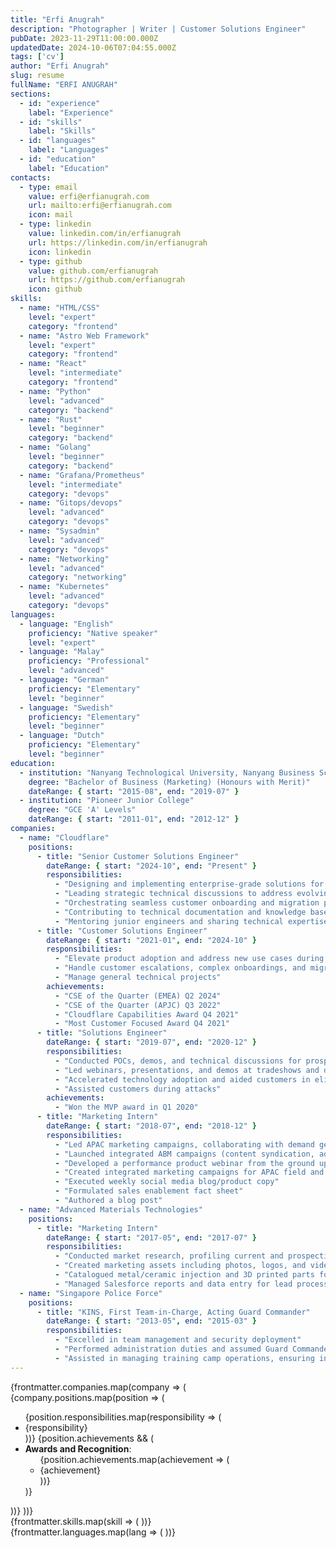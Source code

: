 ```yaml
---
title: "Erfi Anugrah"
description: "Photographer | Writer | Customer Solutions Engineer"
pubDate: 2023-11-29T11:00:00.000Z
updatedDate: 2024-10-06T07:04:55.000Z
tags: ['cv']
author: "Erfi Anugrah"
slug: resume
fullName: "ERFI ANUGRAH"
sections:
  - id: "experience"
    label: "Experience"
  - id: "skills"
    label: "Skills"
  - id: "languages"
    label: "Languages"
  - id: "education"
    label: "Education"
contacts:
  - type: email
    value: erfi@erfianugrah.com
    url: mailto:erfi@erfianugrah.com
    icon: mail
  - type: linkedin
    value: linkedin.com/in/erfianugrah
    url: https://linkedin.com/in/erfianugrah
    icon: linkedin
  - type: github
    value: github.com/erfianugrah
    url: https://github.com/erfianugrah
    icon: github
skills:
  - name: "HTML/CSS"
    level: "expert"
    category: "frontend"
  - name: "Astro Web Framework"
    level: "expert"
    category: "frontend"
  - name: "React"
    level: "intermediate"
    category: "frontend"
  - name: "Python"
    level: "advanced"
    category: "backend"
  - name: "Rust"
    level: "beginner"
    category: "backend"
  - name: "Golang"
    level: "beginner"
    category: "backend"
  - name: "Grafana/Prometheus"
    level: "intermediate"
    category: "devops"
  - name: "Gitops/devops"
    level: "advanced"
    category: "devops"
  - name: "Sysadmin"
    level: "advanced"
    category: "devops"
  - name: "Networking"
    level: "advanced"
    category: "networking"
  - name: "Kubernetes"
    level: "advanced"
    category: "devops"
languages:
  - language: "English"
    proficiency: "Native speaker"
    level: "expert"
  - language: "Malay"
    proficiency: "Professional"
    level: "advanced"
  - language: "German"
    proficiency: "Elementary"
    level: "beginner"
  - language: "Swedish"
    proficiency: "Elementary"
    level: "beginner"
  - language: "Dutch"
    proficiency: "Elementary"
    level: "beginner"
education:
  - institution: "Nanyang Technological University, Nanyang Business School, Singapore"
    degree: "Bachelor of Business (Marketing) (Honours with Merit)"
    dateRange: { start: "2015-08", end: "2019-07" }
  - institution: "Pioneer Junior College"
    degree: "GCE 'A' Levels"
    dateRange: { start: "2011-01", end: "2012-12" }
companies:
  - name: "Cloudflare"
    positions:
      - title: "Senior Customer Solutions Engineer"
        dateRange: { start: "2024-10", end: "Present" }
        responsibilities:
          - "Designing and implementing enterprise-grade solutions for complex customer requirements"
          - "Leading strategic technical discussions to address evolving customer use cases"
          - "Orchestrating seamless customer onboarding and migration processes"
          - "Contributing to technical documentation and knowledge base development"
          - "Mentoring junior engineers and sharing technical expertise across the team"
      - title: "Customer Solutions Engineer"
        dateRange: { start: "2021-01", end: "2024-10" }
        responsibilities:
          - "Elevate product adoption and address new use cases during customers' journey with Cloudflare"
          - "Handle customer escalations, complex onboardings, and migrations"
          - "Manage general technical projects"
        achievements:
          - "CSE of the Quarter (EMEA) Q2 2024"
          - "CSE of the Quarter (APJC) Q3 2022"
          - "Cloudflare Capabilities Award Q4 2021"
          - "Most Customer Focused Award Q4 2021"
      - title: "Solutions Engineer"
        dateRange: { start: "2019-07", end: "2020-12" }
        responsibilities:
          - "Conducted POCs, demos, and technical discussions for prospects, from startups to enterprises, primarily within ASEAN"
          - "Led webinars, presentations, and demos at tradeshows and developer-oriented events"
          - "Accelerated technology adoption and aided customers in eliminating technical debt"
          - "Assisted customers during attacks"
        achievements:
          - "Won the MVP award in Q1 2020"
      - title: "Marketing Intern"
        dateRange: { start: "2018-07", end: "2018-12" }
        responsibilities:
          - "Led APAC marketing campaigns, collaborating with demand gen, product, events, advertising & sales teams in HQ"
          - "Launched integrated ABM campaigns (content syndication, ads, webinars & email drips)"
          - "Developed a performance product webinar from the ground up"
          - "Created integrated marketing campaigns for APAC field and partner events"
          - "Executed weekly social media blog/product copy"
          - "Formulated sales enablement fact sheet"
          - "Authored a blog post"
  - name: "Advanced Materials Technologies"
    positions:
      - title: "Marketing Intern"
        dateRange: { start: "2017-05", end: "2017-07" }
        responsibilities:
          - "Conducted market research, profiling current and prospective business partners"
          - "Created marketing assets including photos, logos, and videos"
          - "Catalogued metal/ceramic injection and 3D printed parts for internal database"
          - "Managed Salesforce reports and data entry for lead processing"
  - name: "Singapore Police Force"
    positions:
      - title: "KINS, First Team-in-Charge, Acting Guard Commander"
        dateRange: { start: "2013-05", end: "2015-03" }
        responsibilities:
          - "Excelled in team management and security deployment"
          - "Performed administration duties and assumed Guard Commander role when needed"
          - "Assisted in managing training camp operations, ensuring incident-free operations"
---
```



<ColorLegend className="mb-4" />

<Section id="experience" title="Work Experience">
  <div class="company-wrapper">
    {frontmatter.companies.map(company => (
      <Company name={company.name}>
        {company.positions.map(position => (
          <Timeline title={position.title} dateRange={position.dateRange}>
            <ul>
              {position.responsibilities.map(responsibility => (
                <li>{responsibility}</li>
              ))}
              {position.achievements && (
                <li><strong>Awards and Recognition</strong>:
                  <ul>
                    {position.achievements.map(achievement => (
                      <li>{achievement}</li>
                    ))}
                  </ul>
                </li>
              )}
            </ul>
          </Timeline>
        ))}
      </Company>
    ))}
  </div>
</Section>

<style>
  {/* Add print-specific styles here */}
  {`
    @media print {
      .work-experience-wrapper {
        page-break-inside: avoid !important;
        break-inside: avoid !important;
      }
      
      /* Override any other styles that might cause breaks */
      .work-experience-wrapper * {
        page-break-before: avoid !important;
        break-before: avoid !important;
      }
    }
  `}
</style>

<div class="page-break-before skills-languages-education">
  <Section id="skills" title="Skills">
    <div class="skills-grid grid grid-cols-1 sm:grid-cols-2 md:grid-cols-3 lg:grid-cols-4 gap-2">
      {frontmatter.skills.map(skill => (
        <SkillBar 
          name={skill.name} 
          level={skill.level} 
          category={skill.category} 
        />
      ))}
    </div>
  </Section>

  <Section id="languages" title="Languages">
    <div class="skills-grid grid grid-cols-1 sm:grid-cols-3 md:grid-cols-3 gap-2">
      {frontmatter.languages.map(lang => (
        <SkillBar 
          name={lang.language} 
          level={lang.level} 
          category="language" 
          proficiency={lang.proficiency} 
        />
      ))}
    </div>
  </Section>

  <Section id="education" title="Education">
    <EducationTimeline education={frontmatter.education} />
  </Section>
</div>

<style>
  {`
    @media print {
      .page-break-before {
        page-break-before: always !important;
        break-before: page !important;
      }
    }
  `}
</style>
